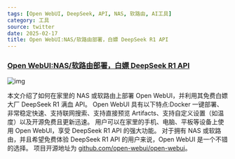 ```yaml
---
tags: [Open WebUI, DeepSeek, API, NAS, 软路由, AI工具]
category: 工具
source: twitter
date: 2025-02-17
title: Open WebUI:NAS/软路由部署，白嫖 DeepSeek R1 API
---
```


### [Open WebUI:NAS/软路由部署，白嫖 DeepSeek R1 API](https://twitter-thread.com/t/1890409024119795717)

![img](https://img.mengpeng.tech/i/2025/02/17/67b2cf210d6de.webp)

本文介绍了如何在家里的 NAS 或软路由上部署 Open WebUI，并利用其免费白嫖大厂 DeepSeek R1 满血 API。  Open WebUI 具有以下特点:Docker 一键部署、非常稳定快速、支持联网搜索、支持直接预览 Artifacts、支持自定义设置（如温度）以及开源免费且更新迅速。  用户可以在家里的手机、电脑、平板等设备上使用 Open WebUI，享受 DeepSeek R1 API 的强大功能。  对于拥有 NAS 或软路由，并且希望免费体验 DeepSeek R1 API 的用户来说，Open WebUI 是一个不错的选择。  项目开源地址为 [github.com/open-webui/open-webui](https://github.com/open-webui/open-webui)。 